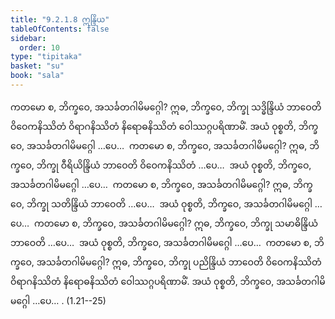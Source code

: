 ```yaml
---
title: "9.2.1.8 ဣန္ဒြိယ"
tableOfContents: false
sidebar:
  order: 10
type: "tipitaka"
basket: "su"
book: "sala"
---
```



<DynamicBreadcrumb />

<Paragraph number="1703" book="sala">
ကတမော စ, ဘိက္ခဝေ, အသင်္ခတဂါမိမဂ္ဂေါ? ဣဓ, ဘိက္ခဝေ, ဘိက္ခု သဒ္ဓိန္ဒြိယံ ဘာဝေတိ ဝိဝေကနိဿိတံ ဝိရာဂနိဿိတံ နိရောဓနိဿိတံ ဝေါဿဂ္ဂပရိဏာမိံ. အယံ ဝုစ္စတိ, ဘိက္ခဝေ, အသင်္ခတဂါမိမဂ္ဂေါ …ပေ…  ကတမော စ, ဘိက္ခဝေ, အသင်္ခတဂါမိမဂ္ဂေါ? ဣဓ, ဘိက္ခဝေ, ဘိက္ခု ဝီရိယိန္ဒြိယံ ဘာဝေတိ ဝိဝေကနိဿိတံ …ပေ…  အယံ ဝုစ္စတိ, ဘိက္ခဝေ, အသင်္ခတဂါမိမဂ္ဂေါ …ပေ…  ကတမော စ, ဘိက္ခဝေ, အသင်္ခတဂါမိမဂ္ဂေါ? ဣဓ, ဘိက္ခဝေ, ဘိက္ခု သတိန္ဒြိယံ ဘာဝေတိ …ပေ…  အယံ ဝုစ္စတိ, ဘိက္ခဝေ, အသင်္ခတဂါမိမဂ္ဂေါ …ပေ…  ကတမော စ, ဘိက္ခဝေ, အသင်္ခတဂါမိမဂ္ဂေါ? ဣဓ, ဘိက္ခဝေ, ဘိက္ခု သမာဓိန္ဒြိယံ ဘာဝေတိ …ပေ…  အယံ ဝုစ္စတိ, ဘိက္ခဝေ, အသင်္ခတဂါမိမဂ္ဂေါ …ပေ…  ကတမော စ, ဘိက္ခဝေ, အသင်္ခတဂါမိမဂ္ဂေါ? ဣဓ, ဘိက္ခဝေ, ဘိက္ခု ပညိန္ဒြိယံ ဘာဝေတိ ဝိဝေကနိဿိတံ ဝိရာဂနိဿိတံ နိရောဓနိဿိတံ ဝေါဿဂ္ဂပရိဏာမိံ. အယံ ဝုစ္စတိ, ဘိက္ခဝေ, အသင်္ခတဂါမိမဂ္ဂေါ …ပေ… . (1.21--25)
</Paragraph>